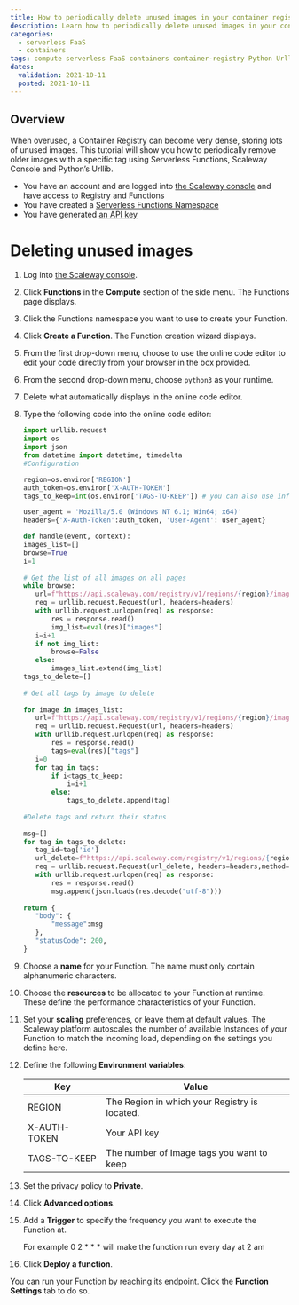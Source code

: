 ```yaml
---
title: How to periodically delete unused images in your container registry
description: Learn how to periodically delete unused images in your container registry.
categories:
  - serverless FaaS
  - containers
tags: compute serverless FaaS containers container-registry Python Urllib
dates:
  validation: 2021-10-11
  posted: 2021-10-11
---
```


## Overview 

When overused, a Container Registry can become very dense, storing lots of unused images.
This tutorial will show you how to periodically remove older images with a specific tag using Serverless Functions, Scaleway Console and Python’s Urllib.

<Message type="requirement">

 - You have an account and are logged into [the Scaleway console](https://console.scaleway.com) and have access to Registry and Functions
 - You have created a [Serverless Functions Namespace](/compute/container-registry/how-to/create-namespace/)  
 - You have generated [an API key](/console/my-project/how-to/generate-api-key)

</Message>


# Deleting unused images 


1. Log into [the Scaleway console](https://console.scaleway.com).  

2. Click **Functions** in the **Compute** section of the side menu. The Functions page displays.

3. Click the Functions namespace you want to use to create your Function.

4. Click **Create a Function**. The Function creation wizard displays.

5. From the first drop-down menu, choose to use the online code editor to edit your code directly from your browser in the box provided.

6. From the second drop-down menu, choose `python3` as your runtime. 

7. Delete what automatically displays in the online code editor. 

8. Type the following code into the online code editor: 

    ```python
    import urllib.request
    import os
    import json
    from datetime import datetime, timedelta
    #Configuration

    region=os.environ['REGION']
    auth_token=os.environ['X-AUTH-TOKEN']
    tags_to_keep=int(os.environ['TAGS-TO-KEEP']) # you can also use information passed to the event object

    user_agent = 'Mozilla/5.0 (Windows NT 6.1; Win64; x64)'
    headers={'X-Auth-Token':auth_token, 'User-Agent': user_agent}

    def handle(event, context):
   images_list=[]
   browse=True
   i=1
  
   # Get the list of all images on all pages  
   while browse:
       url=f"https://api.scaleway.com/registry/v1/regions/{region}/images?page_size=100&order_by=created_at_asc&page="+str(i)
       req = urllib.request.Request(url, headers=headers)
       with urllib.request.urlopen(req) as response:
           res = response.read()
           img_list=eval(res)["images"]
       i=i+1
       if not img_list:
           browse=False
       else:
           images_list.extend(img_list)
   tags_to_delete=[]
  
   # Get all tags by image to delete
  
   for image in images_list:
       url=f"https://api.scaleway.com/registry/v1/regions/{region}/images/{image['id']}/tags?page_size=100&order_by=created_at_desc"
       req = urllib.request.Request(url, headers=headers)
       with urllib.request.urlopen(req) as response:
           res = response.read()
           tags=eval(res)["tags"]
       i=0
       for tag in tags:
           if i<tags_to_keep:
               i=i+1
           else:
               tags_to_delete.append(tag)
  
   #Delete tags and return their status
  
   msg=[]
   for tag in tags_to_delete:
       tag_id=tag['id']
       url_delete=f"https://api.scaleway.com/registry/v1/regions/{region}/tags/{tag_id}"
       req = urllib.request.Request(url_delete, headers=headers,method="DELETE")
       with urllib.request.urlopen(req) as response:
           res = response.read()
           msg.append(json.loads(res.decode("utf-8")))
  
   return {
       "body": {
           "message":msg
       },
       "statusCode": 200,
   }
   ```
   
9. Choose a **name** for your Function. The name must only contain alphanumeric characters.

10. Choose the **resources** to be allocated to your Function at runtime. These define the performance characteristics of your Function.

11. Set your **scaling** preferences, or leave them at default values. The Scaleway platform autoscales the number of available Instances of your Function to match the incoming load, depending on the settings you define here.

12. Define the following **Environment variables**: 

    | Key          | Value                                          |
    |--------------|------------------------------------------------|
    | REGION       | The Region in which your Registry is located.  |
    | X-AUTH-TOKEN | Your API key                                   |
    | TAGS-TO-KEEP | The number of Image tags you want to keep      |

13. Set the privacy policy to **Private**.

14. Click **Advanced options**.

15. Add a **Trigger** to specify the frequency you want to execute the Function at. 

    <Message type="note">

     For example 0 2 * * * will make the function run every day at 2 am

    </Message>

16. Click **Deploy a function**. 

<Message type="note">

 You can run your Function by reaching its endpoint. Click the **Function Settings** tab to do so. 

</Message>




